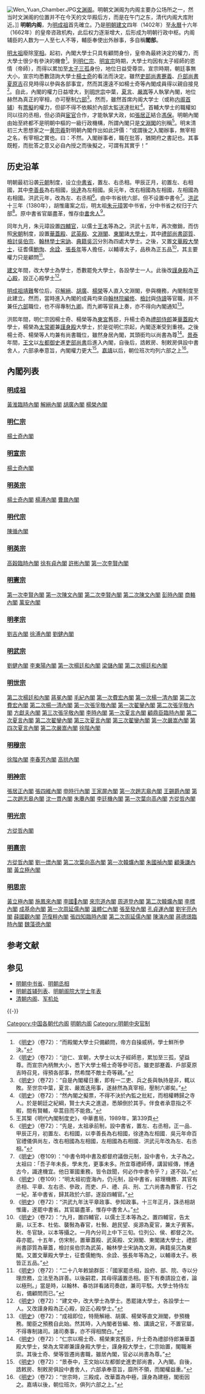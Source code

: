 [[File:Wen_Yuan_Chamber.JPG|thumb]][[文渊阁|文渊阁]]。明朝文渊阁为内阁主要办公场所之一，然当时文渊阁的位置并不在今天的文华殿后方，而是在午门之东，清代内阁大库附近。]]
'''明朝内阁'''，为[[明成祖|明成祖]]首先確立。乃是[[明朝|明朝]][[建文|建文]]四年（1402年）至[[永曆_(南明)|永曆]]十六年（1662年）的皇帝咨政机构，此后权力逐渐增大，后形成为明朝行政中枢。内阁辅臣的人数为一人至七人不等，輔臣奉使出外辦事，多自稱'''閣部'''。

[[明太祖|明太祖]]廢除[[宰相|宰相]]。起初，內閣大學士只具有顧問身份，皇帝為最終決定的權力，而大學士很少有參決的機會<ref>《[[明史|明史]]》（卷72）：“而殿閣大學士只備顧問，帝方自操威柄，學士鮮所參決。”</ref>。到[[明仁宗|明仁宗]]、[[明宣宗|明宣宗]]時期，大學士均因有太子經師的恩情（帝師），而得以累加至[[太子三孤|太子三孤]]身份，地位日益受尊崇。宣宗時期，朝廷事無大小，宣宗均悉數諮詢大學士[[楊士奇|楊士奇]]的看法而決定。雖然[[明朝吏部尚書|吏部尚書]][[蹇義|蹇義]]、[[戶部尚書|戶部尚書]][[夏原吉|夏原吉]]召見時得以參與各部事宜，然而其還遠不如楊士奇等內閣成員得以親自接見<ref>《[[明史|明史]]》（卷72）：“迨仁、宣朝，大學士以太子經師恩，累加至三孤，望益尊。而宣宗內柄無大小，悉下大學士楊士奇等參可否。雖吏部蹇義、戶部夏原吉時召見，得預各部事，然希闊不敵士奇等親。”</ref>。自此，內閣的權力日益增大，到[[明世宗|明世宗]]中葉，[[夏言|夏言]]、[[嚴嵩|嚴嵩]]等人執掌內閣，地位赫然為真正的宰相，亦可壓制[[六部|六部]]<ref>《[[明史|明史]]》（卷72）：“自是內閣權日重，即有一二吏、兵之長與執持是非，輒以敗。至世宗中葉，夏言、嚴嵩迭用事，遂赫然為真宰相，壓制六卿矣。”</ref>。然而，雖然首席内阁大学士（或称[[明朝首辅列表|内阁首辅]]）有[[票擬|票擬]]的權力，但卻不得不依賴於內部太監送達批紅<ref>《[[明史|明史]]》（卷72）：“然內閣之擬票，不得不決於內監之批紅，而相權轉歸之寺人。於是朝廷之紀綱，賢士大夫之進退，悉顛倒於其手。伴食者承意指之不暇，間有賢輔，卒蒿目而不能救。”</ref>。首輔大學士的職權如同以往的丞相，但必須與[[宦官|宦官]]合作，才能執掌大政，如[[張居正|張居正]]結合[[馮保|馮保]]。明朝內閣由始至終都不是明朝中樞的一級行政機構，所謂內閣只是[[文淵閣|文淵閣]]的別稱<ref>王其榘《明代內閣制度史》，中華書局，1989年，第339頁</ref>。明末清初三大思想家之一[[黄宗羲|黄宗羲]]對明朝內閣作出如此評價：“或謂後之入閣辦事，無宰相之名，有宰相之實也。曰：不然。入閣辦事者，職在批答，猶開府之書記也。其事既輕，而批答之意又必自內授之而後擬之，可謂有其實乎！”

== 历史沿革 ==
{{See also|明朝内阁辅臣年表}}

明朝最初沿袭[[元朝|元朝]]制度，设立[[明朝中书省|中書省]]，置左、右丞相。甲辰正月，初置左、右相國，其中[[李善長|李善長]]為右相國，[[徐達|徐達]]為左相國。吳元年，改右相國為左相國，左相國為右相國。洪武元年，改為左、右丞相<ref>《[[明史|明史]]》（卷72）：“先是，太祖承前制，設中書省，置左、右丞相，正一品．甲辰正月，初置左、右相國，以李善長為右相國，徐達為左相國．吳元年命百官禮儀俱尚左，改右相國為左相國，左相國為右相國．洪武元年改為左、右丞相。”</ref>。由中书省统六部，但不设置中書令<ref>《[[明史|明史]]》（卷109）：“中書令時中書及都督府議倣元制，設中書令，太子為之。太祖曰：「吾子年未長，學未充，更事未多。所宜尊禮師傅，講習經傳，博通古今，識達機宜。他日軍國重務，皆令啟聞，何必作中書令乎？」遂不設。”</ref>。[[洪武|洪武]]十三年（1380年），胡惟庸案之后，明太祖[[朱元璋|朱元璋]]罢中书省，分中书省之权归于六部<ref>《[[明史|明史]]》（卷109）：“明太祖初壹海內，仍元制，設中書省，綜理機務．其官有丞相、平章、左右丞、參政，而吏、戶、禮、兵、刑、工六尚書為曹官．行之一紀，革中書省，歸其政於六部，遂設四輔官。”</ref>。原中書省官屬盡革，惟存[[中書舍人|中書舍人]]<ref>《[[明史|明史]]》（卷72）：“洪武九年汰平章政事、參知政事。十三年正月，誅丞相胡惟庸，遂罷中書省。其官屬盡革，惟存中書舍人。”</ref>。

同年九月，朱元璋設置[[四輔官|四輔官]]，以儒士[[王本|王本]]等為之。洪武十五年，再次撤銷，而仿照[[宋朝|宋朝]]制度，設置[[華蓋殿|華蓋殿]]、[[武英殿|武英殿]]、[[文淵閣|文淵閣]]、[[東閣|東閣]]諸[[大學士|大學士]]，其中[[禮部尚書|禮部尚書]][[邵質|邵質]]、[[檢討|檢討]][[吳伯宗|吳伯宗]]、[[翰林學士|翰林學士]][[宋訥|宋訥]]、[[典籍|典籍]][[吳沉|吳沉]]分別為四處大學士。之後，又置[[文華殿|文華殿]][[大學士|大學士]]，征耆儒[[鮑恂|鮑恂]]、[[余詮|余詮]]、[[張長年|張長年]]等人擔任，以輔導太子，品秩為正五品<ref>《[[明史|明史]]》（卷72）：“九月，置四輔官，以儒士王本等為之。置四輔官，告太廟，以王本、杜佑、襲斅為春官，杜斅、趙民望、吳源為夏官，兼太子賓客。秋、冬官缺，以本等攝之。一月內分司上中下三旬。位列公、侯、都督之次。尋亦罷。十五年，仿宋制，置華蓋殿、武英殿、文淵閣、東閣諸大學士，禮部尚書邵質為華蓋，檢討吳伯宗為武英，翰林學士宋訥為文淵，典籍吳沉為東閣。又置文華殿大學士，征耆儒鮑恂、余詮、張長年等為之，以輔導太子。秩皆正五品。”</ref>，其主要權力只是顧問<ref>《[[明史|明史]]》（卷72）：“二十八年敕諭群臣：「國家罷丞相，設府、部、院、寺以分理庶務，立法至為詳善。以後嗣君，其毋得議置丞相。臣下有奏請設立者，論以極刑。」當是時，以翰林、春坊詳看諸司奏啟，兼司平駁。大學士特侍左右，備顧問而已。”</ref>。

[[建文|建文]]年間，改大學士為學士，悉數罷免大學士，各設學士一人。此後改[[謹身殿|謹身殿]]為[[正心殿|正心殿]]，設正心殿學士<ref>《[[明史|明史]]》（卷72）：“建文中，改大學士為學士。悉罷諸大學士，各設學士一人。又改謹身殿為正心殿，設正心殿學士。”</ref>。

[[明成祖|明成祖]][[靖難|靖難]]奪位后，召[[解縉|解縉]]、[[胡廣_(明朝)|胡廣]]、[[楊榮|楊榮]]等人直入文淵閣，參與機務，內閣制度至此建立。然而，當時進入內閣的成員均來自[[翰林院|翰林院]][[編修|編修]]、[[檢討|檢討]]與[[侍讀|侍讀]]等官職，并不兼任[[六部|六部]]職位，也不得專制[[九卿|九卿]]。而九卿等官員上奏，亦不得向內閣通知<ref>《[[明史|明史]]》（卷72）：“成祖即位，特簡解縉、胡廣、楊榮等直文淵閣，參預機務。閣臣之預務自此始。然其時，入內閣者皆編、檢、講讀之官，不置官屬，不得專制諸司。諸司奏事，亦不得相關白。”</ref>。

洪熙年間，明仁宗因楊士奇、楊榮等為[[東宮|東宮]]舊臣，升楊士奇為[[禮部侍郎|禮部侍郎]]兼[[華蓋殿|華蓋殿]]大學士，楊榮為[[太常卿|太常卿]]兼[[謹身殿|謹身殿]]大學士，於是從明仁宗起，內閣逐漸受到重視。之後楊士奇、楊榮等人均兼有尚書職位，雖然身居內閣，其頭銜均以尚書為尊<ref>《[[明史|明史]]》（卷72）：“仁宗以楊士奇、楊榮東宮舊臣，升士奇為禮部侍郎兼華蓋殿大學士，榮為太常卿兼謹身殿大學士，謹身殿大學士，仁宗始置，閣職漸崇。其後士奇、榮等皆遷尚書職，雖居內閣，官必以尚書為尊。”</ref>。[[景泰_(明朝)|景泰]]年間，[[王文_(明朝)|王文]]以[[左都御史|左都御史]]進[[吏部尚書|吏部尚書]]后進入內閣，自後后，誥敕房、制敕房俱設中書舍人，六部承奉意旨，內閣權力更大<ref>《[[明史|明史]]》（卷72）：“景泰中，王文始以左都御史進吏部尚書，入內閣。自後，誥敕房、制敕房俱設中書舍人，六部承奉意旨，靡所不領，而閣權益重。”</ref>。[[嘉靖|嘉靖]]以后，朝位班次均列六部之上<ref>《[[明史|明史]]》（卷72）：“世宗時，三殿成，改華蓋為中極，謹身為建極，閣銜因之。嘉靖以後，朝位班次，俱列六部之上。”</ref>。

== 內閣列表 ==
=== [[明成祖|明成祖]] ===
[[黃淮臨時內閣|黃淮臨時內閣]]
[[解縉內閣|解縉內閣]] 
[[胡廣內閣|胡廣內閣]] 
[[楊榮內閣|楊榮內閣]]

=== [[明仁宗|明仁宗]] ===
[[楊士奇內閣|楊士奇內閣]] 
=== [[明宣宗|明宣宗]] ===
[[楊士奇內閣|楊士奇內閣]] 
=== [[明英宗|明英宗]] ===
[[楊士奇內閣|楊士奇內閣]] 
[[楊溥內閣|楊溥內閣]] 
[[曹鼐內閣|曹鼐內閣]] 
=== [[明代宗|明代宗]] ===
[[陳循內閣|陳循內閣]] 
=== [[明英宗|明英宗]] ===
[[高穀臨時內閣|高穀臨時內閣]] 
[[徐有貞內閣|徐有貞內閣]] 
[[許彬內閣|許彬內閣]] 
[[第一次李賢內閣|第一次李賢內閣]]

=== [[明憲宗|明憲宗]] ===
[[第一次李賢內閣|第一次李賢內閣]] 
[[第一次陳文內閣|第一次陳文內閣]] 
[[第二次李賢內閣|第二次李賢內閣]] 
[[第二次陳文內閣|第二次陳文內閣]] 
[[彭時內閣|彭時內閣]] 
[[商輅內閣|商輅內閣]] 
[[萬安內閣|萬安內閣]] 
=== [[明孝宗|明孝宗]] ===
[[劉吉內閣|劉吉內閣]] 
[[徐溥內閣|徐溥內閣]] 
[[劉健內閣|劉健內閣]]
=== [[明武宗|明武宗]] === 
[[劉健內閣|劉健內閣]] 
[[李東陽內閣|李東陽內閣]] 
[[第一次楊廷和內閣|第一次楊廷和內閣]] 
[[梁儲內閣|梁儲內閣]] 
[[第二次楊廷和內閣|第二次楊廷和內閣]] 
=== [[明世宗|明世宗]] === 
[[第二次楊廷和內閣|第二次楊廷和內閣]] 
[[蔣冕內閣|蔣冕內閣]] 
[[毛紀內閣|毛紀內閣]] 
[[第一次費宏內閣|第一次費宏內閣]] 
[[第一次楊一清內閣|第一次楊一清內閣]] 
[[第二次費宏內閣|第二次費宏內閣]] 
[[第二次楊一清內閣|第二次楊一清內閣]] 
[[第一次張孚敬內閣|第一次張孚敬內閣]] 
[[第一次翟鑾內閣|第一次翟鑾內閣]]
[[第二次張孚敬內閣|第二次張孚敬內閣]] 
[[方獻夫內閣|方獻夫內閣]]  
[[第三次張孚敬內閣|第三次張孚敬內閣]] 
[[李時內閣|李時內閣]] 
[[第一次夏言內閣|第一次夏言內閣]] 
[[顧鼎臣臨時內閣|顧鼎臣臨時內閣]] 
[[第二次夏言內閣|第二次夏言內閣]] 
[[第二次翟鑾內閣|第二次翟鑾內閣]] 
[[第三次夏言內閣|第三次夏言內閣]] 
[[第三次翟鑾內閣|第三次翟鑾內閣]] 
[[第一次嚴嵩內閣|第一次嚴嵩內閣]] 
[[第四次夏言內閣|第四次夏言內閣]]
[[第二次嚴嵩內閣|第二次嚴嵩內閣]]
[[徐階內閣|徐階內閣]]

=== [[明穆宗|明穆宗]] === 
[[徐階內閣|徐階內閣]] 
[[李春芳內閣|李春芳內閣]] 
[[高拱內閣|高拱內閣]] 
=== [[明神宗|明神宗]] === 
[[張居正內閣|張居正內閣]] 
[[張四維內閣|張四維內閣]] 
[[申時行內閣|申時行內閣]] 
[[王家屏內閣|王家屏內閣]]
[[第一次趙志皋內閣|第一次趙志皋內閣]] 
[[王錫爵內閣|王錫爵內閣]] 
[[第二次趙志皋內閣|第二次趙志皋內閣]] 
[[沈一貫內閣|沈一貫內閣]] 
[[朱賡內閣|朱賡內閣]] 
[[李廷機內閣|李廷機內閣]] 
[[第一次葉向高內閣|第一次葉向高內閣]] 
[[方從哲內閣|方從哲內閣]]

=== [[明光宗|明光宗]] === 
[[方從哲內閣|方從哲內閣]] 
=== [[明熹宗|明熹宗]] === 
[[方從哲內閣|方從哲內閣]] 
[[劉一燝內閣|劉一燝內閣]] 
[[第二次葉向高內閣|第二次葉向高內閣]] 
[[第一次韓爌內閣|第一次韓爌內閣]] 
[[朱國禎內閣|朱國禎內閣]] 
[[顧秉謙內閣|顧秉謙內閣]] 
[[黃立極內閣|黃立極內閣]] 
=== [[明思宗|明思宗]] === 
[[黃立極內閣|黃立極內閣]] 
[[施鳳來內閣|施鳳來內閣]] 
[[李國𣚴內閣|李國𣚴內閣]] 
[[來宗道內閣|來宗道內閣]] 
[[周道登內閣|周道登內閣]] 
[[第二次韓爌內閣|第二次韓爌內閣]] 
[[李標內閣|李標內閣]] 
[[成基命內閣|成基命內閣]] 
[[第一次周延儒內閣|第一次周延儒內閣]] 
[[溫體仁內閣|溫體仁內閣]] 
[[張至發內閣|張至發內閣]] 
[[孔貞運內閣|孔貞運內閣]] 
[[劉宇亮內閣|劉宇亮內閣]] 
[[薛國觀內閣|薛國觀內閣]] 
[[范復粹內閣|范復粹內閣]] 
[[張四知臨時內閣|張四知臨時內閣]] 
[[第二次周延儒內閣|第二次周延儒內閣]] 
[[陳演內閣|陳演內閣]] 
[[蔣德璟臨時內閣|蔣德璟臨時內閣]] 
[[魏藻德內閣|魏藻德內閣]] 

==参考文献==
{{reflist|2}}

== 参见 ==
{{Portal box|中国|政治|历史}}
* [[明朝中书省|明朝中书省]]、[[明朝丞相|明朝丞相]]
* [[明朝首辅列表|明朝首辅列表]]、[[明朝阁院大学士年表|明朝阁院大学士年表]]
* [[清朝内阁|清朝内阁]]、[[军机处|军机处]]

{{-}}
{{中国政府首脑}}
{{明朝中央官制}}
{{明朝內閣}}

[[Category:中国各朝代内阁|Category:中国各朝代内阁]]
[[Category:明朝内阁|]]
[[Category:明朝中央官制|Category:明朝中央官制]]